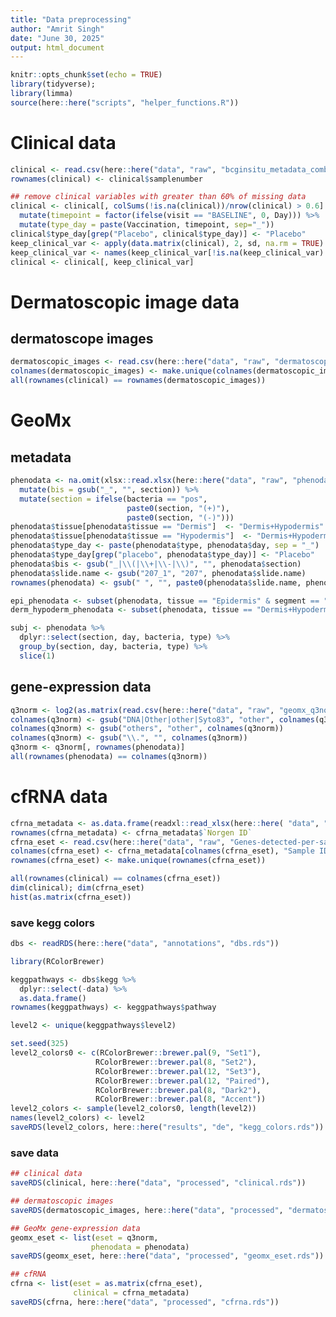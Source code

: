 ```yaml
---
title: "Data preprocessing"
author: "Amrit Singh"
date: "June 30, 2025"
output: html_document
---
```


```r
knitr::opts_chunk$set(echo = TRUE)
library(tidyverse);
library(limma)
source(here::here("scripts", "helper_functions.R"))
```

# Clinical data

```r
clinical <- read.csv(here::here("data", "raw", "bcginsitu_metadata_combined.csv"))
rownames(clinical) <- clinical$samplenumber

## remove clinical variables with greater than 60% of missing data
clinical <- clinical[, colSums(!is.na(clinical))/nrow(clinical) > 0.6] %>% 
  mutate(timepoint = factor(ifelse(visit == "BASELINE", 0, Day))) %>% 
  mutate(type_day = paste(Vaccination, timepoint, sep="_"))
clinical$type_day[grep("Placebo", clinical$type_day)] <- "Placebo"
keep_clinical_var <- apply(data.matrix(clinical), 2, sd, na.rm = TRUE) > 0
keep_clinical_var <- names(keep_clinical_var[!is.na(keep_clinical_var) & keep_clinical_var > 0])
clinical <- clinical[, keep_clinical_var]
```

# Dermatoscopic image data

## dermatoscope images

```r
dermatoscopic_images <- read.csv(here::here("data", "raw", "dermatoscope", "alexnet_images.csv"), row.names = 1)[rownames(clinical), ]
colnames(dermatoscopic_images) <- make.unique(colnames(dermatoscopic_images))
all(rownames(clinical) == rownames(dermatoscopic_images))
```


# GeoMx

## metadata

```r
phenodata <- na.omit(xlsx::read.xlsx(here::here("data", "raw", "phenodata_updated v2.xlsx"), sheetName = "Sheet1")) %>% 
  mutate(bis = gsub("_", "", section)) %>% 
  mutate(section = ifelse(bacteria == "pos",
                          paste0(section, "(+)"),
                          paste0(section, "(-)")))  
phenodata$tissue[phenodata$tissue == "Dermis"]  <- "Dermis+Hypodermis"
phenodata$tissue[phenodata$tissue == "Hypodermis"]  <- "Dermis+Hypodermis"
phenodata$type_day <- paste(phenodata$type, phenodata$day, sep = "_")
phenodata$type_day[grep("placebo", phenodata$type_day)] <- "Placebo"
phenodata$bis <- gsub("_|\\(|\\+|\\-|\\)", "", phenodata$section)
phenodata$slide.name <- gsub("207_1", "207", phenodata$slide.name)
rownames(phenodata) <- gsub(" ", "", paste0(phenodata$slide.name, phenodata$roi, phenodata$segment))

epi_phenodata <- subset(phenodata, tissue == "Epidermis" & segment == "Full ROI")
derm_hypoderm_phenodata <- subset(phenodata, tissue == "Dermis+Hypodermis" & segment == "Full ROI")

subj <- phenodata %>% 
  dplyr::select(section, day, bacteria, type) %>% 
  group_by(section, day, bacteria, type) %>% 
  slice(1)
```

## gene-expression data

```r
q3norm <- log2(as.matrix(read.csv(here::here("data", "raw", "geomx_q3norm.csv"), row.names = 1)))
colnames(q3norm) <- gsub("DNA|Other|other|Syto83", "other", colnames(q3norm))
colnames(q3norm) <- gsub("others", "other", colnames(q3norm))
colnames(q3norm) <- gsub("\\.", "", colnames(q3norm))
q3norm <- q3norm[, rownames(phenodata)]
all(rownames(phenodata) == colnames(q3norm))

```


# cfRNA data

```r
cfrna_metadata <- as.data.frame(readxl::read_xlsx(here::here( "data", "raw", "SV18901_raw_read_file_information.xlsx"), sheet = "Sheet1"))
rownames(cfrna_metadata) <- cfrna_metadata$`Norgen ID`
cfrna_eset <- read.csv(here::here("data", "raw", "Genes-detected-per-sample-counts-at-1.csv"), row.names = 1)
colnames(cfrna_eset) <- cfrna_metadata[colnames(cfrna_eset), "Sample ID"]
rownames(cfrna_eset) <- make.unique(rownames(cfrna_eset))

all(rownames(clinical) == colnames(cfrna_eset))
dim(clinical); dim(cfrna_eset)
hist(as.matrix(cfrna_eset))

```

### save kegg colors

```r
dbs <- readRDS(here::here("data", "annotations", "dbs.rds"))

library(RColorBrewer)

keggpathways <- dbs$kegg %>%
  dplyr::select(-data) %>%
  as.data.frame()
rownames(keggpathways) <- keggpathways$pathway

level2 <- unique(keggpathways$level2)

set.seed(325)
level2_colors0 <- c(RColorBrewer::brewer.pal(9, "Set1"),
                   RColorBrewer::brewer.pal(8, "Set2"),
                   RColorBrewer::brewer.pal(12, "Set3"),
                   RColorBrewer::brewer.pal(12, "Paired"),
                   RColorBrewer::brewer.pal(8, "Dark2"),
                   RColorBrewer::brewer.pal(8, "Accent"))
level2_colors <- sample(level2_colors0, length(level2))
names(level2_colors) <- level2
saveRDS(level2_colors, here::here("results", "de", "kegg_colors.rds"))

```


### save data

```r
## clinical data
saveRDS(clinical, here::here("data", "processed", "clinical.rds"))

## dermatoscopic images
saveRDS(dermatoscopic_images, here::here("data", "processed", "dermatoscopic_images.rds"))

## GeoMx gene-expression data
geomx_eset <- list(eset = q3norm,
                  phenodata = phenodata)
saveRDS(geomx_eset, here::here("data", "processed", "geomx_eset.rds"))

## cfRNA
cfrna <- list(eset = as.matrix(cfrna_eset),
              clinical = cfrna_metadata)
saveRDS(cfrna, here::here("data", "processed", "cfrna.rds"))

```
